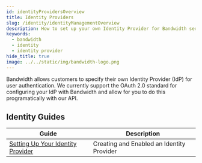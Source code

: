 ```yaml
---
id: identityProvidersOverview
title: Identity Providers
slug: /identity/identityManagementOverview   
description: How to set up your own Identity Provider for Bandwidth services.
keywords:
  - bandwidth
  - identity
  - identity provider
hide_title: true
image: ../../static/img/bandwidth-logo.png
---
```

Bandwidth allows customers to specify their own Identity Provider (IdP) for user authentication. We currently support the OAuth 2.0 standard for configuring your IdP with Bandwidth and allow for you to do this programatically with our API.

## Identity Guides

| Guide | Description |
|--|--|
| [Setting Up Your Identity Provider](./guides/SettingUpIdP.mdx) | Creating and Enabled an Identity Provider |
